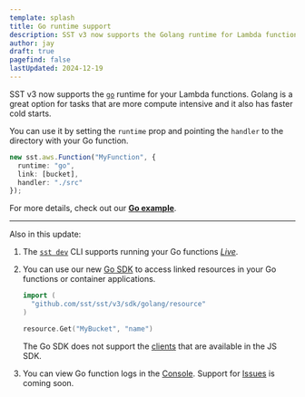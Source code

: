 ```yaml
---
template: splash
title: Go runtime support
description: SST v3 now supports the Golang runtime for Lambda functions.
author: jay
draft: true
pagefind: false
lastUpdated: 2024-12-19
---
```



SST v3 now supports the [`go`](/docs/component/aws/function#runtime) runtime for your Lambda functions. Golang is a great option for tasks that are more compute intensive and it also has faster cold starts.

<YouTube id="mKKx8uXw5ak" posterQuality="high" />

You can use it by setting the `runtime` prop and pointing the `handler` to the directory with your Go function.

```ts title="sst.config.ts"
new sst.aws.Function("MyFunction", {
  runtime: "go",
  link: [bucket],
  handler: "./src"
});
```

For more details, check out our [**Go example**](/docs/examples/#aws-lambda-go).

---

Also in this update:

1. The [`sst dev`](/docs/reference/cli/#dev) CLI supports running your Go functions [_Live_](/docs/live/).

2. You can use our new [Go SDK](/docs/reference/sdk/#golang) to access linked resources in your Go functions or container applications.

   ```go title="src/main.go"
   import (
     "github.com/sst/sst/v3/sdk/golang/resource"
   )
   
   resource.Get("MyBucket", "name")
   ```
   
   The Go SDK does not support the [clients](/docs/reference/sdk/#clients) that are available in the JS SDK.

3. You can view Go function logs in the [Console](/docs/console/). Support for [Issues](/docs/console/#issues) is coming soon.
